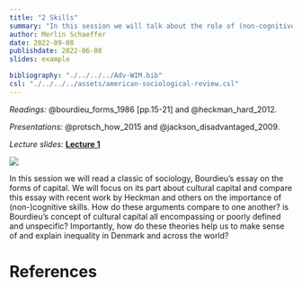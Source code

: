 ```yaml
---
title: "2 Skills"
summary: "In this session we will talk about the role of (non-cognitive) skills and resources in explaining inequality and stratification"
author: Merlin Schaeffer
date: 2022-09-08
publishdate: 2022-06-08
slides: example

bibliography: "./../../../Adv-WIM.bib"
csl: "./../../../assets/american-sociological-review.csl"
---
```


*Readings:* @bourdieu_forms_1986[pp.15-21] and @heckman_hard_2012.

*Presentations:* @protsch_how_2015 and @jackson_disadvantaged_2009.

*Lecture slides:* [**Lecture 1**](/Sessions/1-Intro/1-Intro.html)

![](https://c.tenor.com/6Ju_FlRfSGUAAAAC/tkt-smart.gif)

In this session we will read a classic of sociology, Bourdieu's essay on the forms of capital. We will focus on its part about cultural capital and compare this essay with recent work by Heckman and others on the importance of (non-)cognitive skills. How do these arguments compare to one another? is Bourdieu's concept of cultural capital all encompassing or poorly defined and unspecific? Importantly, how do these theories help us to make sense of and explain inequality in Denmark and across the world?

# References
